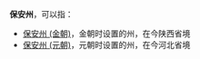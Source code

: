 '''保安州'''，可以指：
*[[保安州_(金朝)|保安州 (金朝)]]，金朝时设置的州，在今陕西省境
*[[保安州_(元朝)|保安州 (元朝)]]，元朝时设置的州，在今河北省境

{{Disambig|B|Cat=三字中国州名消歧义}}